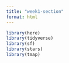 ```yaml
---
title: "week1-section"
format: html
---
```


```r
library(here)
library(tidyverse)
library(sf)
library(stars)
library(tmap)
```

